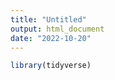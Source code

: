 ```yaml
---
title: "Untitled"
output: html_document
date: "2022-10-20"
---
```


```r
library(tidyverse)



```